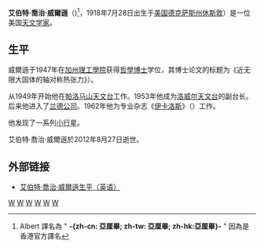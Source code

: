 {{noteTA
|1=zh-cn:乔治;zh-tw:喬治;zh-hk:佐治;
|3=zh-hans:艾伯特; zh-tw:阿爾伯特; zh-hk:亞厘畢;
}}
'''艾伯特·喬治·威爾遜'''（{{lang|en|Albert George Wilson}})<ref>Albert 譯名為 " '''-{zh-cn: 亞厘畢; zh-tw: 亞厘畢; zh-hk:亞厘畢}-''' " 因為是香港官方譯名</ref>，1918年7月28日出生于[[美国|美国]][[德克萨斯州|德克萨斯州]][[休斯敦|休斯敦]]）是一位美国[[天文学|天文学家]]。

== 生平 ==
威爾遜于1947年在[[加州理工學院|加州理工學院]]获得[[哲學博士|哲學博士]]学位，其博士论文的标题为《近无限大固体的轴对称热张力》{{lang|en|Axially Symmetric Thermal Stresses in a Semi-Infinite Solid}}）。

从1949年开始他在[[帕洛马山天文台|帕洛马山天文台]]工作。1953年他成为[[洛威尔天文台|洛威尔天文台]]的副台长。后来他进入了[[兰德公司|兰德公司]]。1962年他为专业杂志《[[伊卡洛斯_(期刊)|伊卡洛斯]]》（{{lang|en|Icarus}}）工作。

他发现了一系列[[小行星|小行星]]。

艾伯特·喬治·威爾遜於2012年8月27日逝世。

== 外部链接 ==
* [https://archive.is/20121212172526/http://www.lowell.edu/Research/library/paper/al_wilson.html 艾伯特·喬治·威爾遜生平（英语）]

{{Authority control}}
[[Category:美国天文学家|W]]
[[Category:1918年出生|W]]
[[Category:2012年逝世|W]]
[[Category:行星科學家|W]]
[[Category:小行星發現者|W]]
[[Category:休斯敦人|W]]